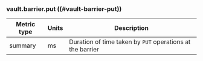 ### vault.barrier.put ((#vault-barrier-put))

Metric type | Units | Description
----------- | ----- | -----------
summary     | ms    | Duration of time taken by `PUT` operations at the barrier